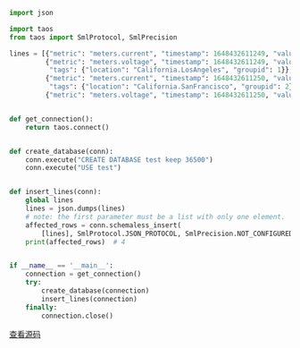 ```py
import json

import taos
from taos import SmlProtocol, SmlPrecision

lines = [{"metric": "meters.current", "timestamp": 1648432611249, "value": 10.3, "tags": {"location": "California.SanFrancisco", "groupid": 2}},
         {"metric": "meters.voltage", "timestamp": 1648432611249, "value": 219,
          "tags": {"location": "California.LosAngeles", "groupid": 1}},
         {"metric": "meters.current", "timestamp": 1648432611250, "value": 12.6,
          "tags": {"location": "California.SanFrancisco", "groupid": 2}},
         {"metric": "meters.voltage", "timestamp": 1648432611250, "value": 221, "tags": {"location": "California.LosAngeles", "groupid": 1}}]


def get_connection():
    return taos.connect()


def create_database(conn):
    conn.execute("CREATE DATABASE test keep 36500")
    conn.execute("USE test")


def insert_lines(conn):
    global lines
    lines = json.dumps(lines)
    # note: the first parameter must be a list with only one element.
    affected_rows = conn.schemaless_insert(
        [lines], SmlProtocol.JSON_PROTOCOL, SmlPrecision.NOT_CONFIGURED)
    print(affected_rows)  # 4


if __name__ == '__main__':
    connection = get_connection()
    try:
        create_database(connection)
        insert_lines(connection)
    finally:
        connection.close()

```

[查看源码](https://github.com/taosdata/TDengine/blob/main/docs/examples/python/json_protocol_example.py)
